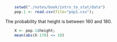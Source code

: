 ```r
    setwd("./notes/book/intro_to_stat/data")
    pop.1 <- read.csv(file="pop1.csv");
```
The probability that height is between 160 and 180.

```r
    X <- pop.1$height;
    mean(abs(X-170) <= 10)
```